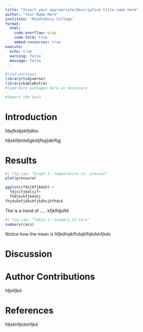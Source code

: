 ```yaml
---
title: "Insert your appropriate/descriptive title name here"
author: "Your Name Here"
institute: 'Middlebury College'
format:
  html: 
    code-overflow: wrap
    code-fold: true
    embed-resources: true
execute: 
  echo: true
  warning: false
  message: false
---
```


```r
#load packages
library(tidyverse)
library(kableExtra)
#load more packages here as necessary
```

```r
#Import the Data 

```

# Introduction

fdsjfkldjsklfjdkls

fdjsklfjkldsfjgkldjfkgljdklflgj

# Results

```r
#| fig-cap: "Graph 1: temperature vs. pressue"
plot(pressure)

ggplots(fdslhfjkdsh) + 
  fdjslfjkdlsjf+ 
  fhdjkshfjkdshj
fhjdskhfjdkshfjkdhsjkfhdsk
```

The is a trend of ..... kfjklfdjslfd

```r
#| fig-cap: "Table 1: Sumamry of Cars"
summary(cars)
```

Notice how the mean is hfjkdhsjkfhdsjkfhjkdshfjkds

# Discussion

# Author Contributions

fdjslfjkd

# References

fdjskhfjkdshfjkd

